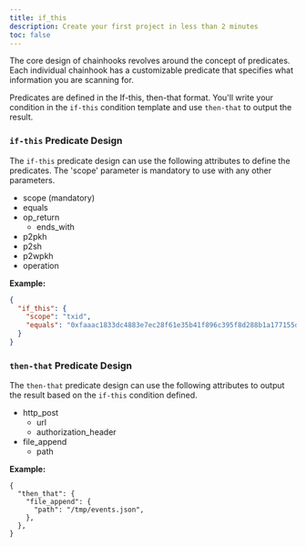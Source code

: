 ```yaml
---
title: if_this
description: Create your first project in less than 2 minutes
toc: false
---
```


The core design of chainhooks revolves around the concept of predicates. Each individual chainhook has a customizable predicate that specifies what information you are scanning for.

Predicates are defined in the If-this, then-that format. You'll write your condition in the `if-this` condition template and use `then-that` to output the result.

### `if-this` Predicate Design

The `if-this` predicate design can use the following attributes to define the predicates. The 'scope' parameter is mandatory to use with any other parameters.

- scope (mandatory)
- equals
- op_return
  - ends_with
- p2pkh
- p2sh
- p2wpkh
- operation

**Example:**

```json
{
  "if_this": {
    "scope": "txid",
    "equals": "0xfaaac1833dc4883e7ec28f61e35b41f896c395f8d288b1a177155de2abd6052f"
  }
}
```

### `then-that` Predicate Design

The `then-that` predicate design can use the following attributes to output the result based on the `if-this` condition defined.

- http_post
  - url
  - authorization_header
- file_append
  - path

**Example:**

```jsonc
{
  "then_that": {
    "file_append": {
      "path": "/tmp/events.json",
    },
  },
}
```